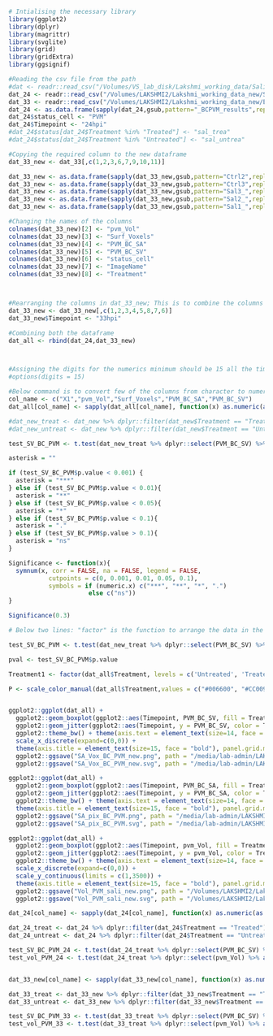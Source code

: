 ```r
# Intialising the necessary library
library(ggplot2)
library(dplyr)
library(magrittr)
library(svglite)
library(grid)
library(gridExtra)
library(ggsignif)
```

```r
#Reading the csv file from the path
#dat <- readr::read_csv("/Volumes/VS_lab_disk/Lakshmi_working_data/Salicylate_BConPVM_analysis/Analysis_PVM_BC/pvm_BC.csv")
dat_24 <- readr::read_csv("/Volumes/LAKSHMI2/Lakshmi_working_data_new/Salicylate_BConPVM_analysis/Analysis_PVM_BC/pvm_BC.csv")
dat_33 <- readr::read_csv("/Volumes/LAKSHMI2/Lakshmi_working_data_new/Experiment6_images/Analysis_SA_Vol/pvm_data1.csv")
dat_24 <- as.data.frame(sapply(dat_24,gsub,pattern="_BCPVM_results",replacement=""))
dat_24$status_cell <- "PVM"
dat_24$Timepoint <- "24hpi"
#dat_24$status[dat_24$Treatment %in% "Treated"] <- "sal_trea"
#dat_24$status[dat_24$Treatment %in% "Untreated"] <- "sal_untrea"

#Copying the required column to the new dataframe
dat_33_new <- dat_33[,c(1,2,3,6,7,9,10,11)]

dat_33_new <- as.data.frame(sapply(dat_33_new,gsub,pattern="Ctrl2",replacement="Untreated"))
dat_33_new <- as.data.frame(sapply(dat_33_new,gsub,pattern="Ctrl3",replacement="Untreated"))
dat_33_new <- as.data.frame(sapply(dat_33_new,gsub,pattern="Sal3_",replacement="Treated"))
dat_33_new <- as.data.frame(sapply(dat_33_new,gsub,pattern="Sal2_",replacement="Treated"))
dat_33_new <- as.data.frame(sapply(dat_33_new,gsub,pattern="Sal1_",replacement="Treated"))

#Changing the names of the columns
colnames(dat_33_new)[2] <- "pvm_Vol"
colnames(dat_33_new)[3] <- "Surf_Voxels"
colnames(dat_33_new)[4] <- "PVM_BC_SA"
colnames(dat_33_new)[5] <- "PVM_BC_SV"
colnames(dat_33_new)[6] <- "status_cell"
colnames(dat_33_new)[7] <- "ImageName"
colnames(dat_33_new)[8] <- "Treatment"



#Rearranging the columns in dat_33_new; This is to combine the columns from both the dataframe
dat_33_new <- dat_33_new[,c(1,2,3,4,5,8,7,6)]
dat_33_new$Timepoint <- "33hpi"

#Combining both the dataframe
dat_all <- rbind(dat_24,dat_33_new)



#Assigning the digits for the numerics minimum should be 15 all the time.
#options(digits = 15)

#Below command is to convert few of the columns from character to numeric
col_name <- c("X1","pvm_Vol","Surf_Voxels","PVM_BC_SA","PVM_BC_SV")
dat_all[col_name] <- sapply(dat_all[col_name], function(x) as.numeric(as.character(x))) 

#dat_new_treat <- dat_new %>% dplyr::filter(dat_new$Treatment == "Treated")
#dat_new_untreat <- dat_new %>% dplyr::filter(dat_new$Treatment == "Untreated")

```

```r
test_SV_BC_PVM <- t.test(dat_new_treat %>% dplyr::select(PVM_BC_SV) %>% as.matrix(), dat_new_untreat %>% dplyr::select(PVM_BC_SV) %>% as.matrix(), alternative = c("two.sided"), paired = FALSE, var.equal = FALSE, conf.level = 0.95)

asterisk = ""

if (test_SV_BC_PVM$p.value < 0.001) {
  asterisk = "***"
} else if (test_SV_BC_PVM$p.value < 0.01){
  asterisk = "**"
} else if (test_SV_BC_PVM$p.value < 0.05){
  asterisk = "*"
} else if (test_SV_BC_PVM$p.value < 0.1){
  asterisk = "."
} else if (test_SV_BC_PVM$p.value > 0.1){
  asterisk = "ns"
}

Significance <- function(x){
  symnum(x, corr = FALSE, na = FALSE, legend = FALSE,
           cutpoints = c(0, 0.001, 0.01, 0.05, 0.1), 
           symbols = if (numeric.x) c("***", "**", "*", ".")
                      else c("ns"))
}

Significance(0.3)
```


```r
# Below two lines: "factor" is the function to arrange the data in the preferred order in the graph

test_SV_BC_PVM <- t.test(dat_new_treat %>% dplyr::select(PVM_BC_SV) %>% as.matrix(), dat_new_untreat %>% dplyr::select(PVM_BC_SV) %>% as.matrix(), alternative = c("two.sided"), paired = FALSE, var.equal = FALSE, conf.level = 0.95)

pval <- test_SV_BC_PVM$p.value

Treatment1 <- factor(dat_all$Treatment, levels = c('Untreated', 'Treated'), ordered = TRUE)

P <- scale_color_manual(dat_all$Treatment,values = c("#006600", "#CC0099"))


ggplot2::ggplot(dat_all) +
  ggplot2::geom_boxplot(ggplot2::aes(Timepoint, PVM_BC_SV, fill = Treatment1), outlier.color = NA, size = 0.6, alpha = 0.0, width = 0.6, position = position_dodge(1), varwidth = F, notch = F, outlier.shape = NA, show.legend = FALSE) +
  ggplot2::geom_jitter(ggplot2::aes(Timepoint, y = PVM_BC_SV, color = Treatment1), cex = 2.5, alpha = 0.7, position = position_jitterdodge(0.2,0.2,1.0)) + 
  ggplot2::theme_bw() + theme(axis.text = element_text(size=14, face = "bold", colour = "black")) + P +
  scale_x_discrete(expand=c(0,0)) +
  theme(axis.title = element_text(size=15, face = "bold"), panel.grid.major.x = element_blank(), panel.grid.major.y = element_blank(),panel.grid.minor.x = element_blank(), panel.grid.minor.y = element_blank(), panel.border = element_blank(), legend.title = element_blank(), legend.position = "none", legend.direction = "horizontal", legend.box.background = element_rect(size = 0.6), legend.text = element_text(size = 5), axis.line = element_line()) + ylab("Surface voxels of BC on PVM") + xlab("Timepoint of infection \n (Salicylate treatement)") +
  ggplot2::ggsave("SA_Vox_BC_PVM_new.png", path = "/media/lab-admin/LAKSHMI2/Lakshmi_working_data_new/Experiment6_images/Analysis_SA_Vol/", width = 4, height = 5, units = "in", dpi = 300) +
  ggplot2::ggsave("SA_Vox_BC_PVM_new.svg", path = "/media/lab-admin/LAKSHMI2/Lakshmi_working_data_new/Experiment6_images/Analysis_SA_Vol/", width = 4, height = 5, units = "in", dpi = 300)
```

```r

ggplot2::ggplot(dat_all) +
  ggplot2::geom_boxplot(ggplot2::aes(Timepoint, PVM_BC_SA, fill = Treatment1), outlier.color = NA, size = 0.6, alpha = 0.0, width = 0.6, position = position_dodge(1), varwidth = F, notch = F, outlier.shape = NA, show.legend = FALSE) +
  ggplot2::geom_jitter(ggplot2::aes(Timepoint, y = PVM_BC_SA, color = Treatment1), cex = 2.5, alpha = 0.7, position = position_jitterdodge(0.2,0.2,1.0)) + 
  ggplot2::theme_bw() + theme(axis.text = element_text(size=14, face = "bold", colour = "black")) + P +
  theme(axis.title = element_text(size=15, face = "bold"), panel.grid.major.x = element_blank(), panel.grid.major.y = element_blank(),panel.grid.minor.x = element_blank(), panel.grid.minor.y = element_blank(), panel.border = element_blank(), legend.title = element_blank(), legend.position = "none", legend.direction = "horizontal", legend.box.background = element_rect(size = 0.6), legend.text = element_text(size = 5), axis.line = element_line()) + ylab("Surface area (pixels) of BC on PVM") + xlab("Timepoint of infection") +
  ggplot2::ggsave("SA_pix_BC_PVM.png", path = "/media/lab-admin/LAKSHMI2/Lakshmi_working_data_new/Experiment6_images/Analysis_SA_Vol/", width = 4, height = 5, units = "in", dpi = 300) +
  ggplot2::ggsave("SA_pix_BC_PVM.svg", path = "/media/lab-admin/LAKSHMI2/Lakshmi_working_data_new/Experiment6_images/Analysis_SA_Vol/", width = 4, height = 5, units = "in", dpi = 300)
```

```r



ggplot2::ggplot(dat_all) +
  ggplot2::geom_boxplot(ggplot2::aes(Timepoint, pvm_Vol, fill = Treatment1), outlier.color = NA, size = 0.6, alpha = 0.0, width = 0.6, position = position_dodge(1), varwidth = F, notch = F, outlier.shape = NA, show.legend = FALSE) +
  ggplot2::geom_jitter(ggplot2::aes(Timepoint, y = pvm_Vol, color = Treatment1), cex = 2.5, alpha = 0.7, position = position_jitterdodge(0.2,0.2,1.0)) + 
  ggplot2::theme_bw() + theme(axis.text = element_text(size=14, face = "bold", colour = "black")) + P +
  scale_x_discrete(expand=c(0,0)) +
  scale_y_continuous(limits = c(1,3500)) +
  theme(axis.title = element_text(size=15, face = "bold"), panel.grid.major.x = element_blank(), panel.grid.major.y = element_blank(),panel.grid.minor.x = element_blank(), panel.grid.minor.y = element_blank(), panel.border = element_blank(), legend.title = element_blank(), legend.position = "none", legend.direction = "horizontal", legend.box.background = element_rect(size = 0.6), legend.text = element_text(size = 5), axis.line = element_line()) + ylab("Volume of PVM (micron^3)") + xlab("Timepoint of infection \n (Salicylate treatment)") +
  ggplot2::ggsave("Vol_PVM_sali_new.png", path = "/Volumes/LAKSHMI2/Lakshmi_working_data_new/Experiment6_images/Analysis_SA_Vol/", width = 4, height = 5, units = "in", dpi = 300) +
  ggplot2::ggsave("Vol_PVM_sali_new.svg", path = "/Volumes/LAKSHMI2/Lakshmi_working_data_new/Experiment6_images/Analysis_SA_Vol/", width = 4, height = 5, units = "in", dpi = 300)


```

```r

dat_24[col_name] <- sapply(dat_24[col_name], function(x) as.numeric(as.character(x))) 

dat_24_treat <- dat_24 %>% dplyr::filter(dat_24$Treatment == "Treated")
dat_24_untreat <- dat_24 %>% dplyr::filter(dat_24$Treatment == "Untreated")

test_SV_BC_PVM_24 <- t.test(dat_24_treat %>% dplyr::select(PVM_BC_SV) %>% as.matrix(), dat_24_untreat %>% dplyr::select(PVM_BC_SV) %>% as.matrix(), alternative = c("two.sided"), paired = FALSE, var.equal = FALSE, conf.level = 0.95)
test_vol_PVM_24 <- t.test(dat_24_treat %>% dplyr::select(pvm_Vol) %>% as.matrix(), dat_24_untreat %>% dplyr::select(pvm_Vol) %>% as.matrix(), alternative = c("two.sided"), paired = FALSE, var.equal = FALSE, conf.level = 0.95)


dat_33_new[col_name] <- sapply(dat_33_new[col_name], function(x) as.numeric(as.character(x))) 

dat_33_treat <- dat_33_new %>% dplyr::filter(dat_33_new$Treatment == "Treated")
dat_33_untreat <- dat_33_new %>% dplyr::filter(dat_33_new$Treatment == "Untreated")

test_SV_BC_PVM_33 <- t.test(dat_33_treat %>% dplyr::select(PVM_BC_SV) %>% as.matrix(), dat_33_untreat %>% dplyr::select(PVM_BC_SV) %>% as.matrix(), alternative = c("two.sided"), paired = FALSE, var.equal = FALSE, conf.level = 0.95)
test_vol_PVM_33 <- t.test(dat_33_treat %>% dplyr::select(pvm_Vol) %>% as.matrix(), dat_33_untreat %>% dplyr::select(pvm_Vol) %>% as.matrix(), alternative = c("two.sided"), paired = FALSE, var.equal = FALSE, conf.level = 0.95)

```
